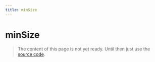 ```yaml
---
title: minSize
---
```


# minSize

> The content of this page is not yet ready. Until then just use the [source code](https://github.com/fabian-hiller/valibot/blob/main/library/src/validations/minSize/minSize.ts).
